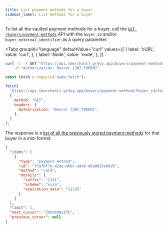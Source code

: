 ```yaml
---
title: List payment methods for a buyer
sidebar_label: List methods for a buyer
---
```



To list all the vaulted payment methods for a buyer, call the
[`GET /buyers/payment-methods`][api] API with the `buyer_id` and/or
`buyer_external_identifier` as a query parameter.

<Tabs
  groupId="language"
  defaultValue="curl"
  values={[
    { label: 'cURL', value: 'curl', },
    { label: 'Node', value: 'node', },
  ]}
>
  <TabItem value="curl">

```bash
curl -i -X GET "https://api.{merchant}.gr4vy.app/buyers/payment-methods?buyer_id=fe26475d-ec3e-4884-9553-f7356683f7f9" \
    -H "Authorization: Bearer [JWT_TOKEN]"
```

  </TabItem>
  <TabItem value="node">

```js
const fetch = require("node-fetch");

fetch(
  "https://api.{merchant}.gr4vy.app/buyers/payment-methods?buyer_id=fe26475d-ec3e-4884-9553-f7356683f7f9",
  {
    method: "GET",
    headers: {
      Authorization: "Bearer [JWT_TOKEN]",
    },
  }
);
```

  </TabItem>
</Tabs>

The response is a [list of all the previously stored payment methods][api] for
that buyer in a mini format.

```json title="GET /buyers/payment-methods?buyer_id=fe26475d-ec3e-4884-9553-f7356683f7f9"
{
  "items": [
    {
      "type": "payment-method",
      "id": "77a76f7e-d2de-4bbc-ada9-d6a0015e6bd5",
      "method": "card",
      "details": {
        "suffix": "1111",
        "scheme": "visa",
        "expiration_date": "11/25"
      }
    }
  ],
  "limit": 1,
  "next_cursor": "ZXhhbXBsZTE",
  "previous_cursor": null
}
```

[api]: /reference#operation/list-buyer-payment-methods
